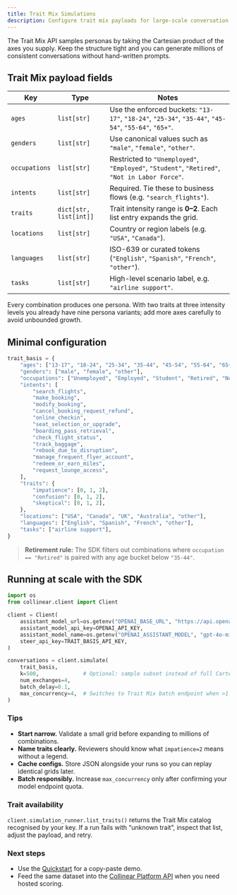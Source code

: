 ```yaml
---
title: Trait Mix Simulations
description: Configure trait mix payloads for large-scale conversation generation.
---
```


The Trait Mix API samples personas by taking the Cartesian product of the axes you supply. Keep the structure tight and you can generate millions of consistent conversations without hand-written prompts.

## Trait Mix payload fields

| Key | Type | Notes |
| --- | --- | --- |
| `ages` | `list[str]` | Use the enforced buckets: `"13-17"`, `"18-24"`, `"25-34"`, `"35-44"`, `"45-54"`, `"55-64"`, `"65+"`. |
| `genders` | `list[str]` | Use canonical values such as `"male"`, `"female"`, `"other"`. |
| `occupations` | `list[str]` | Restricted to `"Unemployed"`, `"Employed"`, `"Student"`, `"Retired"`, `"Not in Labor Force"`. |
| `intents` | `list[str]` | Required. Tie these to business flows (e.g. `"search_flights"`). |
| `traits` | `dict[str, list[int]]` | Trait intensity range is **0–2**. Each list entry expands the grid. |
| `locations` | `list[str]` | Country or region labels (e.g. `"USA"`, `"Canada"`). |
| `languages` | `list[str]` | ISO-639 or curated tokens (`"English"`, `"Spanish"`, `"French"`, `"other"`). |
| `tasks` | `list[str]` | High-level scenario label, e.g. `"airline support"`. |

Every combination produces one persona. With two traits at three intensity levels you already have nine persona variants; add more axes carefully to avoid unbounded growth.

## Minimal configuration

```python
trait_basis = {
    "ages": ["13-17", "18-24", "25-34", "35-44", "45-54", "55-64", "65+"],
    "genders": ["male", "female", "other"],
    "occupations": ["Unemployed", "Employed", "Student", "Retired", "Not in Labor Force"],
    "intents": [
        "search_flights",
        "make_booking",
        "modify_booking",
        "cancel_booking_request_refund",
        "online_checkin",
        "seat_selection_or_upgrade",
        "boarding_pass_retrieval",
        "check_flight_status",
        "track_baggage",
        "rebook_due_to_disruption",
        "manage_frequent_flyer_account",
        "redeem_or_earn_miles",
        "request_lounge_access",
    ],
    "traits": {
        "impatience": [0, 1, 2],
        "confusion": [0, 1, 2],
        "skeptical": [0, 1, 2],
    },
    "locations": ["USA", "Canada", "UK", "Australia", "other"],
    "languages": ["English", "Spanish", "French", "other"],
    "tasks": ["airline support"],
}
```

> **Retirement rule:** The SDK filters out combinations where `occupation == "Retired"` is paired with any age bucket below `"35-44"`.

## Running at scale with the SDK

```python
import os
from collinear.client import Client

client = Client(
    assistant_model_url=os.getenv("OPENAI_BASE_URL", "https://api.openai.com/v1"),
    assistant_model_api_key=OPENAI_API_KEY,
    assistant_model_name=os.getenv("OPENAI_ASSISTANT_MODEL", "gpt-4o-mini"),
    steer_api_key=TRAIT_BASIS_API_KEY,
)

conversations = client.simulate(
    trait_basis,
    k=500,              # Optional: sample subset instead of full Cartesian product
    num_exchanges=4,
    batch_delay=0.1,
    max_concurrency=4,  # Switches to Trait Mix batch endpoint when >1
)
```

### Tips

- **Start narrow.** Validate a small grid before expanding to millions of combinations.
- **Name traits clearly.** Reviewers should know what `impatience=2` means without a legend.
- **Cache configs.** Store JSON alongside your runs so you can replay identical grids later.
- **Batch responsibly.** Increase `max_concurrency` only after confirming your model endpoint quota.

### Trait availability

`client.simulation_runner.list_traits()` returns the Trait Mix catalog recognised by your key. If a run fails with “unknown trait”, inspect that list, adjust the payload, and retry.

### Next steps

- Use the [Quickstart](quickstart) for a copy-paste demo.
- Feed the same dataset into the [Collinear Platform API](/api-reference/endpoint/judge_conversation) when you need hosted scoring.
